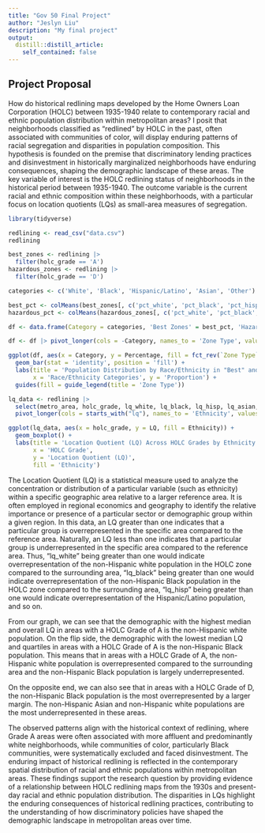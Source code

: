 ```yaml
---
title: "Gov 50 Final Project"
author: "Jeslyn Liu"
description: "My final project"
output:
  distill::distill_article:
    self_contained: false
---
```




## Project Proposal

How do historical redlining maps developed by the Home Owners Loan Corporation (HOLC) between 1935-1940 relate to contemporary racial and ethnic population distribution within metropolitan areas? I posit that neighborhoods classified as "redlined" by HOLC in the past, often associated with communities of color, will display enduring patterns of racial segregation and disparities in population composition. This hypothesis is founded on the premise that discriminatory lending practices and disinvestment in historically marginalized neighborhoods have enduring consequences, shaping the demographic landscape of these areas. The key variable of interest is the HOLC redlining status of neighborhoods in the historical period between 1935-1940. The outcome variable is the current racial and ethnic composition within these neighborhoods, with a particular focus on location quotients (LQs) as small-area measures of segregation.

```r
library(tidyverse)

redlining <- read_csv("data.csv")
redlining

best_zones <- redlining |>
  filter(holc_grade == 'A')
hazardous_zones <- redlining |>
  filter(holc_grade == 'D')

categories <- c('White', 'Black', 'Hispanic/Latino', 'Asian', 'Other')

best_pct <- colMeans(best_zones[, c('pct_white', 'pct_black', 'pct_hisp', 'pct_asian', 'pct_other')], na.rm = TRUE)
hazardous_pct <- colMeans(hazardous_zones[, c('pct_white', 'pct_black', 'pct_hisp', 'pct_asian', 'pct_other')], na.rm = TRUE)

df <- data.frame(Category = categories, 'Best Zones' = best_pct, 'Hazardous Zones' = hazardous_pct)

df <- df |> pivot_longer(cols = -Category, names_to = 'Zone Type', values_to = 'Percentage')

ggplot(df, aes(x = Category, y = Percentage, fill = fct_rev(`Zone Type`))) +
  geom_bar(stat = 'identity', position = 'fill') +
  labs(title = 'Population Distribution by Race/Ethnicity in "Best" and "Hazardous" Zones',
       x = 'Race/Ethnicity Categories', y = 'Proportion') +
  guides(fill = guide_legend(title = 'Zone Type'))
```

```r
lq_data <- redlining |>
  select(metro_area, holc_grade, lq_white, lq_black, lq_hisp, lq_asian, lq_other) |>
  pivot_longer(cols = starts_with("lq"), names_to = 'Ethnicity', values_to = 'LQ')

ggplot(lq_data, aes(x = holc_grade, y = LQ, fill = Ethnicity)) +
  geom_boxplot() +
  labs(title = 'Location Quotient (LQ) Across HOLC Grades by Ethnicity',
       x = 'HOLC Grade',
       y = 'Location Quotient (LQ)',
       fill = 'Ethnicity')
```
The Location Quotient (LQ) is a statistical measure used to analyze the concentration or distribution of a particular variable (such as ethnicity) within a specific geographic area relative to a larger reference area. It is often employed in regional economics and geography to identify the relative importance or presence of a particular sector or demographic group within a given region. In this data, an LQ greater than one indicates that a particular group is overrepresented in the specific area compared to the reference area. Naturally, an LQ less than one indicates that a particular group is underrepresented in the specific area compared to the reference area. Thus, "lq_white" being greater than one would indicate overrepresentation of the non-Hispanic white population in the HOLC zone compared to the surrounding area, "lq_black" being greater than one would indicate overrepresentation of the non-Hispanic Black population in the HOLC zone compared to the surrounding area, "lq_hisp" being greater than one would indicate overrepresentation of the Hispanic/Latino population, and so on. 

From our graph, we can see that the demographic with the highest median and overall LQ in areas with a HOLC Grade of A is the non-Hispanic white population. On the flip side, the demographic with the lowest median LQ and quartiles in areas with a HOLC Grade of A is the non-Hispanic Black population. This means that in areas with a HOLC Grade of A, the non-Hispanic white population is overrepresented compared to the surrounding area and the non-Hispanic Black population is largely underrepresented. 

On the opposite end, we can also see that in areas with a HOLC Grade of D, the non-Hispanic Black population is the most overrepresented by a larger margin. The non-Hispanic Asian and non-Hispanic white populations are the most underrepresented in these areas. 

The observed patterns align with the historical context of redlining, where Grade A areas were often associated with more affluent and predominantly white neighborhoods, while communities of color, particularly Black communities, were systematically excluded and faced disinvestment. The enduring impact of historical redlining is reflected in the contemporary spatial distribution of racial and ethnic populations within metropolitan areas. These findings support the research question by providing evidence of a relationship between HOLC redlining maps from the 1930s and present-day racial and ethnic population distribution. The disparities in LQs highlight the enduring consequences of historical redlining practices, contributing to the understanding of how discriminatory policies have shaped the demographic landscape in metropolitan areas over time.






